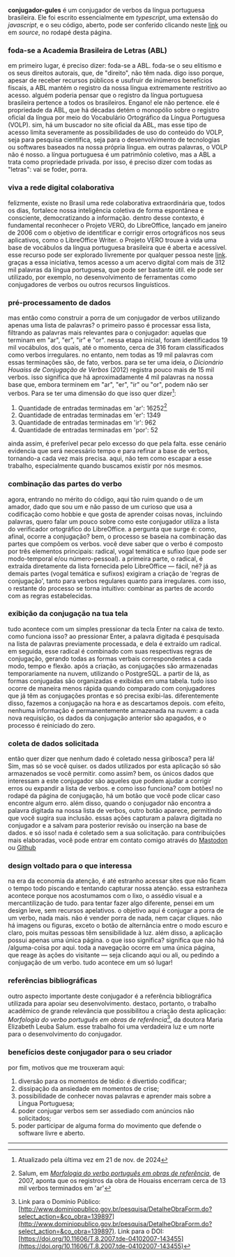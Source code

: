 
**conjugador-gules**
é um conjugador de verbos da língua portuguesa brasileira. Ele foi escrito essencialmente em 
_typescript_, uma extensão do _javascript_, e o seu código, aberto, pode ser
conferido clicando neste [link](https://github.com/renribsilva/conjugador) ou em _source_,
no rodapé desta página.

### foda-se a Academia Brasileira de Letras (ABL)

em primeiro lugar, é preciso dizer: foda-se a ABL. foda-se o seu elitismo 
e os seus direitos autorais, que, de "direito", não têm nada. digo isso porque, 
apesar de receber recursos públicos e usufruir de inúmeros benefícios fiscais, 
a ABL mantém o registro da nossa língua extremamente restritivo ao acesso.
alguém poderia pensar que o registro da língua portuguesa brasileira pertence
a todos os brasileiros. Engano! ele não pertence. ele é propriedade da ABL, 
que há décadas detém o monopólio sobre o registro oficial da língua por meio 
do Vocabulário Ortográfico da Língua Portuguesa (VOLP). sim, há um buscador
no site oficial da ABL, mas esse tipo de acesso limita severamente 
as possibilidades de uso do conteúdo do VOLP, 
seja para pesquisa científica, seja para o desenvolvimento de tecnologias ou softwares
baseados na nossa própria língua. em outras palavras, o VOLP não é nosso.
a língua portuguesa é um patrimônio coletivo, mas a ABL a trata como propriedade 
privada. por isso, é preciso dizer com todas as "letras": 
vai se foder, porra. 

### viva a rede digital colaborativa

felizmente, existe no Brasil uma rede colaborativa extraordinária que, todos os dias, 
fortalece nossa inteligência coletiva de forma espontânea e consciente, 
democratizando a informação. dentro desse contexto, é fundamental reconhecer o Projeto VERO, 
do LibreOffice, lançado em janeiro de 2006 com o objetivo de identificar e corrigir 
erros ortográficos nos seus aplicativos, como o LibreOffice Writer.
o Projeto VERO trouxe à vida uma base de vocábulos da língua portuguesa brasileira 
que é aberta e acessível. esse recurso pode ser explorado livremente por qualquer
pessoa neste [link](https://cgit.freedesktop.org/libreoffice/dictionaries/plain/pt_BR/pt_BR.dic). 
graças a essa iniciativa, temos acesso a um acervo digital com mais de 312 mil 
palavras da língua portuguesa, que pode ser bastante útil.
ele pode ser utilizado, por exemplo, no desenvolvimento de ferramentas como conjugadores
de verbos ou outros recursos linguísticos.

### pré-processamento de dados

mas então como construir a porra de um conjugador de verbos utilizando 
apenas uma lista de palavras? o primeiro passo é processar essa lista, 
filtrando as palavras mais relevantes para o conjugador: 
aquelas que terminam em "ar", "er", "ir" e "or". nessa etapa inicial, 
foram identificados 19 mil vocábulos, dos quais, até o momento, cerca de 316 foram 
classificados como verbos irregulares. no entanto, nem todas as 19 mil palavras 
com essas terminações são, de fato, verbos. para se ter uma ideia, o 
_Dicionário Houaiss de Conjugação de Verbos_ (2012) registra pouco mais de 15 mil verbos. 
isso significa que há aproximadamente 4 mil palavras na nossa base que, 
embora terminem em "ar", "er", "ir" ou "or", podem não ser verbos. Para se 
ter uma dimensão do que isso quer dizer[^1]: 

1. Quantidade de entradas terminadas em 'ar': 16252[^2]
2. Quantidade de entradas terminadas em 'er': 1349
3. Quantidade de entradas terminadas em 'ir': 962
4. Quantidade de entradas terminadas em 'por': 52

ainda assim, é preferível pecar pelo excesso do que pela falta. 
esse cenário evidencia que será necessário tempo e para refinar a base 
de verbos, tornando-a cada vez mais precisa. aqui, não tem como escapar a 
esse trabalho, especialmente quando buscamos existir por nós mesmos.

### combinação das partes do verbo

agora, entrando no mérito do código, aqui tão ruim quando o de um amador, dado que 
sou um e não passo de um curioso que usa a codificação como  hobbie e 
que gosta de aprender coisas novas, incluindo
palavras, quero falar um pouco sobre como este 
conjugador utiliza a lista do verificador ortográfico do LibreOffice. 
a pergunta que surge é: como, afinal, ocorre a conjugação? bem, o processo se baseia 
na combinação das partes que compõem os verbos. você deve saber que
o verbo é composto por três elementos principais: radical, vogal temática e 
sufixo (que pode ser modo-temporal e/ou número-pessoal). a primeira parte, 
o radical, é extraída diretamente da lista fornecida pelo LibreOffice — fácil, né?
já as demais partes (vogal temática e sufixos) exigiram a criação de 'regras de conjugação',
tanto para verbos regulares quanto para irregulares. com isso, 
o restante do processo se torna intuitivo: combinar as partes de acordo 
com as regras estabelecidas. 

### exibição da conjugação na tua tela

tudo acontece com um simples pressionar da tecla Enter na caixa de texto. 
como funciona isso? ao pressionar Enter, a palavra digitada é pesquisada na 
lista de palavras previamente processada, e dela é extraído um radical.
em seguida, esse radical é combinado com suas respectivas regras de conjugação, 
gerando todas as formas verbais correspondentes a cada modo, tempo e flexão. 
após a criação, as conjugações são armazenadas temporariamente na nuvem, 
utilizando o PostgreSQL. a partir de lá, as formas conjugadas são organizadas 
e exibidas em uma tabela. tudo isso ocorre de maneira menos rápida quando comparado
com conjugadores que já têm as conjugações prontas e só precisa exibi-las. 
diferentemente disso, fazemos a conjugação na hora e as descartamos depois. com efeito,
nenhuma informação é permanentemente armazenada na nuvem: 
a cada nova requisição, os dados da conjugação anterior são apagados, 
e o processo é reiniciado do zero.

### coleta de dados solicitada

então quer dizer que nenhum dado é coletado nessa giribosca?
pera lá! Sim, mas só se você quiser. os dados utilizados por esta aplicação
só são armazenados se você permitir. como assim? bem, os únicos dados que
interessam a este conjugador são aqueles que podem ajudar a corrigir erros ou
expandir a lista de verbos. e como isso funciona? com botões! no rodapé da página
de conjugação, há um botão que você pode clicar caso encontre algum erro.
além disso, quando o conjugador não encontra a palavra digitada na nossa 
lista de verbos, outro botão aparece, permitindo que você sugira sua inclusão.
essas ações capturam a palavra digitada no conjugador e a salvam para posterior
revisão ou inserção na base de dados. e só isso! nada é coletado sem a sua solicitação.
para contribuições mais elaboradas, você pode entrar em contato comigo através 
do [Mastodon](https://ursal.zone/@renribsilva) ou 
[Github](https://github.com/renribsilva/conjugador)

### design voltado para o que interessa

na era da economia da atenção, é até estranho acessar sites que não 
ficam o tempo todo piscando e tentando capturar nossa atenção. essa estranheza
acontece porque nos acostumamos com o lixo, o assédio visual e a mercantilização de tudo.
para tentar fazer algo diferente, pensei em um design leve, sem recursos apelativos. 
o objetivo aqui é conjugar a porra de um verbo, nada mais. não é vender porra de nada,
nem caçar cliques. não há imagens ou figuras, exceto o botão de alternância entre 
o modo escuro e claro, pois muitas pessoas têm sensibilidade à luz. 
além disso, a aplicação possui apenas uma única página. o que isso significa?
significa que não há /alguma-coisa por aqui. toda a navegação ocorre em uma única página,
que reage às ações do visitante — seja clicando aqui ou ali, ou pedindo a conjugação
 de um verbo. tudo acontece em um só lugar!

### referências bibliográficas

outro aspecto importante deste conjugador é a referência bibliográfica 
utilizada para apoiar seu desenvolvimento. destaco, portanto, o trabalho acadêmico de
grande relevância que possibilitou a criação desta aplicação: 
_Morfologia do verbo português em obras de referência_[^3],
da doutora Maria Elizabeth Leuba Salum. esse trabalho foi uma verdadeira luz 
e um norte para o desenvolvimento do conjugador.

### benefícios deste conjugador para o seu criador

por fim, motivos que me trouxeram aqui:

1. diversão para os momentos de tédio: é divertido codificar;
1. dissipação da ansiedade em momentos de crise;
2. possibilidade de conhecer novas palavras e aprender mais sobre a Língua Portuguesa;
4. poder conjugar verbos sem ser assediado com anúncios não solicitados;
5. poder participar de alguma forma do movimento que defende o software livre e aberto.

---

[^1]: Atualizado pela última vez em 21 de nov. de 2024
[^2]: Salum, em _[Morfologia do verbo português em obras de referência](https://doi.org/10.11606/T.8.2007.tde-04102007-143455)_,
de 2007, aponta que os registros da obra de Houaiss encerram cerca de 13 mil 
verbos terminados em 'ar'
[^3]: Link para o Domínio Público: [http://www.dominiopublico.gov.br/pesquisa/DetalheObraForm.do?select_action=&co_obra=139897](http://www.dominiopublico.gov.br/pesquisa/DetalheObraForm.do?select_action=&co_obra=139897). 
Link para o DOI: [https://doi.org/10.11606/T.8.2007.tde-04102007-143455](https://doi.org/10.11606/T.8.2007.tde-04102007-143455)